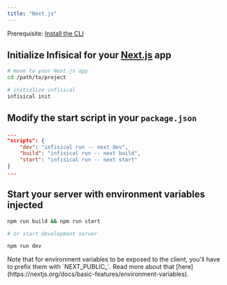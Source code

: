 ```yaml
---
title: "Next.js"
---
```


Prerequisite: [Install the CLI](/cli/overview)

## Initialize Infisical for your [Next.js](https://nextjs.org) app

```bash
# move to your Next.js app
cd /path/to/project

# initialize infisical
infisical init
```

## Modify the start script in your `package.json`

```json
...
"scripts": {
    "dev": "infisical run -- next dev",
    "build": "infisical run -- next build",
    "start": "infisical run -- next start"
}
...
```

## Start your server with environment variables injected

```bash
npm run build && npm run start

# or start development server

npm run dev
```

<Note>
  Note that for environment variables to be exposed to the client, you'll have
  to prefix them with `NEXT_PUBLIC_`. Read more about that
  [here](https://nextjs.org/docs/basic-features/environment-variables).
</Note>
